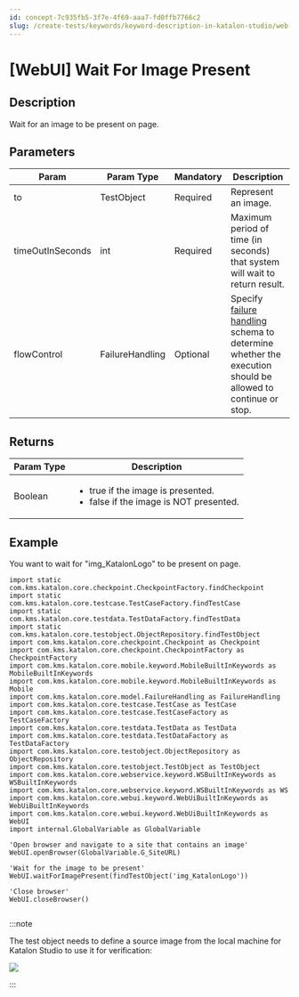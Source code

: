 ```yaml
---
id: concept-7c935fb5-3f7e-4f69-aaa7-fd0ffb7766c2
slug: /create-tests/keywords/keyword-description-in-katalon-studio/web-ui-keywords/webui-wait-for-image-present
---
```


# \[WebUI\] Wait For Image Present

## Description

Wait for an image to be present on page.

## Parameters

<table><tr><th>Param</th><th>Param Type</th><th>Mandatory</th><th>Description</th></tr><tbody><tr><td>to</td><td>TestObject</td><td>Required</td><td>Represent an image.</td></tr><tr><td>timeOutInSeconds</td><td>int</td><td>Required</td><td>Maximum period of time (in seconds) that system will wait to return result.</td></tr><tr><td>flowControl</td><td>FailureHandling</td><td>Optional</td><td>Specify <a href="https://docs.katalon.com/katalon-studio/docs/failure-handling.html" >failure handling</a> schema to determine whether the execution should be allowed to continue or stop.</td></tr></tbody></table>

## Returns

<table><tr><th>Param Type</th><th>Description</th></tr><tbody><tr><td>Boolean</td><td><ul><li>true if the image is presented.</li><li>false if the image is NOT presented.</li></ul></td></tr></tbody></table>

## Example

You want to wait for "img\_KatalonLogo" to be present on page.

```
import static com.kms.katalon.core.checkpoint.CheckpointFactory.findCheckpoint
import static com.kms.katalon.core.testcase.TestCaseFactory.findTestCase
import static com.kms.katalon.core.testdata.TestDataFactory.findTestData
import static com.kms.katalon.core.testobject.ObjectRepository.findTestObject
import com.kms.katalon.core.checkpoint.Checkpoint as Checkpoint
import com.kms.katalon.core.checkpoint.CheckpointFactory as CheckpointFactory
import com.kms.katalon.core.mobile.keyword.MobileBuiltInKeywords as MobileBuiltInKeywords
import com.kms.katalon.core.mobile.keyword.MobileBuiltInKeywords as Mobile
import com.kms.katalon.core.model.FailureHandling as FailureHandling
import com.kms.katalon.core.testcase.TestCase as TestCase
import com.kms.katalon.core.testcase.TestCaseFactory as TestCaseFactory
import com.kms.katalon.core.testdata.TestData as TestData
import com.kms.katalon.core.testdata.TestDataFactory as TestDataFactory
import com.kms.katalon.core.testobject.ObjectRepository as ObjectRepository
import com.kms.katalon.core.testobject.TestObject as TestObject
import com.kms.katalon.core.webservice.keyword.WSBuiltInKeywords as WSBuiltInKeywords
import com.kms.katalon.core.webservice.keyword.WSBuiltInKeywords as WS
import com.kms.katalon.core.webui.keyword.WebUiBuiltInKeywords as WebUiBuiltInKeywords
import com.kms.katalon.core.webui.keyword.WebUiBuiltInKeywords as WebUI
import internal.GlobalVariable as GlobalVariable

'Open browser and navigate to a site that contains an image'
WebUI.openBrowser(GlobalVariable.G_SiteURL)

'Wait for the image to be present'
WebUI.waitForImagePresent(findTestObject('img_KatalonLogo'))

'Close browser'
WebUI.closeBrowser()


```


:::note

The test object needs to define a source image from the local machine for Katalon Studio to use it for verification:

<img src="https://github.com/katalon-studio/docs-images/raw/master/katalon-studio/docs/webui-wait-for-image-present/define_image.jpg" />

:::